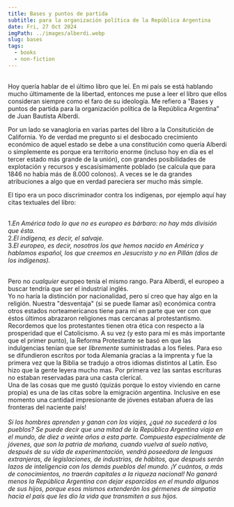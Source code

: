 ```yaml
---
title: Bases y puntos de partida
subtitle: para la organización política de la República Argentina
date: Fri, 27 Oct 2024
imgPath: ../images/alberdi.webp
slug: bases
tags:
  - books
  - non-fiction
---
```

\
Hoy quería hablar de el último libro que leí. En mi país se está hablando mucho últimamente de la libertad, entonces me puse a leer el libro que ellos consideran siempre como el faro de su ideología. Me refiero a "Bases y puntos de partida para la organización política de la República Argentina" de Juan Bautista Alberdi.
<br />

Por un lado se vanagloria en varias partes del libro a la Consitutición de California. Yo de verdad me pregunto si el desbocado crecimiento económico de aquel estado se debe a una constitución como quería Alberdi o simplemente es porque era territorio enorme (incluso hoy en día es el tercer estado más grande de la unión), con grandes posibilidades de explotación y recursos y escasísimamente poblado (se calcula que para 1846 no había más de 8.000 colonos). A veces se le da grandes atribuciones a algo que en verdad pareciera ser mucho más simple.
<br />

El tipo era un poco discriminador contra los indígenas, por ejemplo aquí hay citas textuales del libro:

\
1._En América todo lo que no es europeo es bárbaro: no hay más división que ésta._
\
2._El indígena, es decir, el salvaje._
\
3._El europeo, es decir, nosotros los que hemos nacido en América y hablamos español, los que creemos en Jesucristo y no en Pillán (dios de los indígenas)._

\
Pero no _cualquier_ europeo tenía el mismo rango. Para Alberdi, el europeo a buscar tendría que ser el industrial inglés.
<br />
Yo no haría la distinción por nacionalidad, pero sí creo que hay algo en la religión. Nuestra "desventaja" (si se puede llamar así) económica contra otros estados norteamericanos tiene para mí en parte que ver con que éstos últimos abrazaron religiones mas cercanas al protestantismo. Recordemos que los protestantes tienen otra ética con respecto a la prosperidad que el Catolicismo. A su vez (y esto para mí es más importante que el primer punto), la Reforma Protestante se basó en que las indulgencias tenían que ser _libremente_ suministradas a los fieles. Para eso se difundieron escritos por toda Alemania gracias a la imprenta y fue la primera vez que la Biblia se tradujo a otros idiomas distintos al Latín. Eso hizo que la gente leyera mucho mas. Por primera vez las santas escrituras no estaban reservadas para una casta clerical.
<br />
Una de las cosas que me gustó (quizás porque lo estoy viviendo en carne propia) es una de las citas sobre la emigración argentina. Inclusive en ese momento una cantidad impresionante de jóvenes estaban afuera de las fronteras del naciente país!
\
\
_Si los hombres aprenden y ganan con los viajes, ¿qué no sucederá a los pueblos? Se puede decir que una mitad de la República Argentina viaja en el mundo, de diez a veinte años a esta parte. Compuesta especialmente de jóvenes, que son la patria de mañana, cuando vuelva al suelo nativo, después de su vida de experimentación, vendrá poseedora de lenguas extranjeras, de legislaciones, de industrias, de hábitos, que después serán lazos de inteligencia con los demás pueblos del mundo. ¡Y cuántos, a más de conocimientos, no traerán capitales a la riqueza nacional! No ganará menos la República Argentina con dejar esparcidos en el mundo algunos de sus hijos, porque esos mismos extenderán los gérmenes de simpatía hacia el país que les dio la vida que transmiten a sus hijos._
